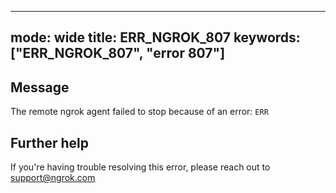 
---
mode: wide
title: ERR_NGROK_807
keywords: ["ERR_NGROK_807", "error 807"]
---

## Message
The remote ngrok agent failed to stop because of an error: `ERR`




## Further help
If you're having trouble resolving this error, please reach out to [support@ngrok.com](mailto:support@ngrok.com?subject=Help%20with%20ERR_NGROK_807)

